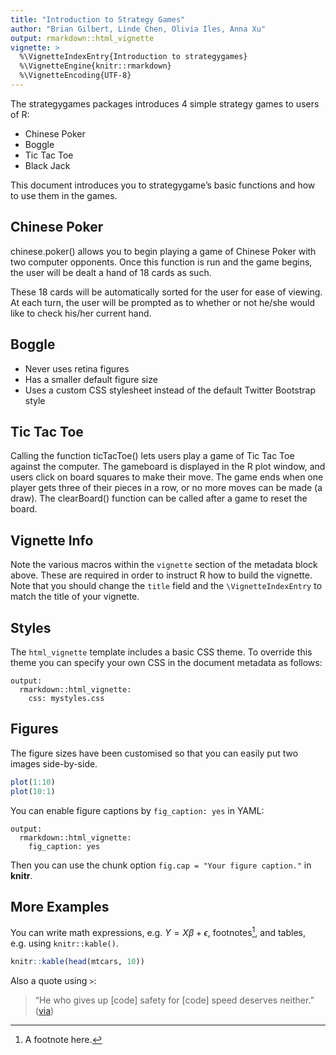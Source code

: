 ```yaml
---
title: "Introduction to Strategy Games"
author: "Brian Gilbert, Linde Chen, Olivia Iles, Anna Xu"
output: rmarkdown::html_vignette
vignette: >
  %\VignetteIndexEntry{Introduction to strategygames}
  %\VignetteEngine{knitr::rmarkdown}
  %\VignetteEncoding{UTF-8}
---
```

The strategygames packages introduces 4 simple strategy games to users of R:

* Chinese Poker
* Boggle
* Tic Tac Toe
* Black Jack 

This document introduces you to strategygame's basic functions and how to use them in the games.

## **Chinese Poker**

chinese.poker() allows you to begin playing a game of Chinese Poker with two computer opponents. Once this function is run and the game begins, the user will be dealt a hand of 18 cards as such. 

These 18 cards will be automatically sorted for the user for ease of viewing. At each turn, the user will be prompted as to whether or not he/she would like to check his/her current hand. 

## **Boggle**

- Never uses retina figures
- Has a smaller default figure size
- Uses a custom CSS stylesheet instead of the default Twitter Bootstrap style

## **Tic Tac Toe**

Calling the function ticTacToe() lets users play a game of Tic Tac Toe against the computer. The gameboard is displayed in the R plot window, and users click on board squares to make their move. The game ends when one player gets three of their pieces in a row, or no more moves can be made (a draw). The clearBoard() function can be called after a game to reset the board.

## Vignette Info

Note the various macros within the `vignette` section of the metadata block above. These are required in order to instruct R how to build the vignette. Note that you should change the `title` field and the `\VignetteIndexEntry` to match the title of your vignette.

## Styles

The `html_vignette` template includes a basic CSS theme. To override this theme you can specify your own CSS in the document metadata as follows:

    output: 
      rmarkdown::html_vignette:
        css: mystyles.css

## Figures

The figure sizes have been customised so that you can easily put two images side-by-side. 

```r
plot(1:10)
plot(10:1)
```

You can enable figure captions by `fig_caption: yes` in YAML:

    output:
      rmarkdown::html_vignette:
        fig_caption: yes

Then you can use the chunk option `fig.cap = "Your figure caption."` in **knitr**.

## More Examples

You can write math expressions, e.g. $Y = X\beta + \epsilon$, footnotes^[A footnote here.], and tables, e.g. using `knitr::kable()`.

```r
knitr::kable(head(mtcars, 10))
```

Also a quote using `>`:

> "He who gives up [code] safety for [code] speed deserves neither."
([via](https://twitter.com/hadleywickham/status/504368538874703872))
